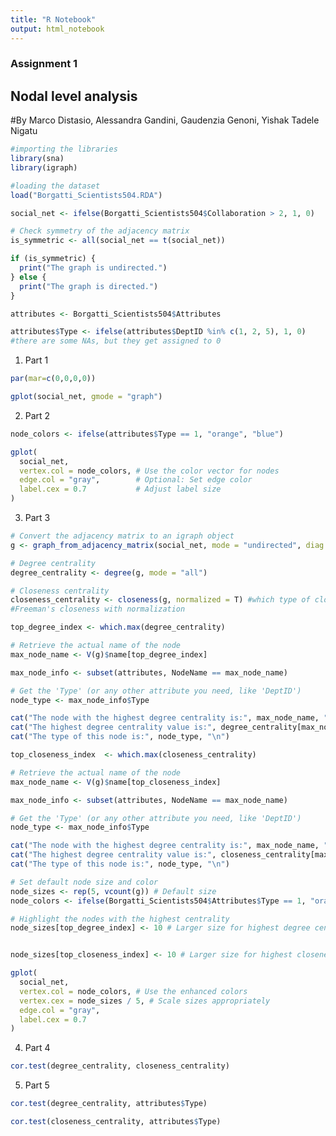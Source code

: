 ---
title: "R Notebook"
output: html_notebook
---

### Assignment 1
## Nodal level analysis

#By Marco Distasio, Alessandra Gandini, Gaudenzia Genoni, Yishak Tadele Nigatu




```{r}
#importing the libraries
library(sna)
library(igraph)
```


```{r}
#loading the dataset
load("Borgatti_Scientists504.RDA")
```

```{r}
social_net <- ifelse(Borgatti_Scientists504$Collaboration > 2, 1, 0)
```

```{r}
# Check symmetry of the adjacency matrix
is_symmetric <- all(social_net == t(social_net))

if (is_symmetric) {
  print("The graph is undirected.")
} else {
  print("The graph is directed.")
}
```


```{r}
attributes <- Borgatti_Scientists504$Attributes
```

```{r}
attributes$Type <- ifelse(attributes$DeptID %in% c(1, 2, 5), 1, 0)
#there are some NAs, but they get assigned to 0
```



1. Part 1

```{r}
par(mar=c(0,0,0,0))
```

```{r}
gplot(social_net, gmode = "graph")
```


2. Part 2

```{r}
node_colors <- ifelse(attributes$Type == 1, "orange", "blue")
```

```{r}
gplot(
  social_net,
  vertex.col = node_colors, # Use the color vector for nodes
  edge.col = "gray",        # Optional: Set edge color
  label.cex = 0.7           # Adjust label size
)
```


3. Part 3

```{r}
# Convert the adjacency matrix to an igraph object
g <- graph_from_adjacency_matrix(social_net, mode = "undirected", diag = FALSE)
```

```{r}
# Degree centrality
degree_centrality <- degree(g, mode = "all")
```


```{r}
# Closeness centrality
closeness_centrality <- closeness(g, normalized = T) #which type of closeness?
#Freeman's closeness with normalization
```


```{r}
top_degree_index <- which.max(degree_centrality)

# Retrieve the actual name of the node
max_node_name <- V(g)$name[top_degree_index]

max_node_info <- subset(attributes, NodeName == max_node_name)

# Get the 'Type' (or any other attribute you need, like 'DeptID')
node_type <- max_node_info$Type

cat("The node with the highest degree centrality is:", max_node_name, "\n")
cat("The highest degree centrality value is:", degree_centrality[max_node_index], "\n")
cat("The type of this node is:", node_type, "\n")
```


```{r}
top_closeness_index  <- which.max(closeness_centrality)

# Retrieve the actual name of the node
max_node_name <- V(g)$name[top_closeness_index]

max_node_info <- subset(attributes, NodeName == max_node_name)

# Get the 'Type' (or any other attribute you need, like 'DeptID')
node_type <- max_node_info$Type

cat("The node with the highest degree centrality is:", max_node_name, "\n")
cat("The highest degree centrality value is:", closeness_centrality[max_node_index], "\n")
cat("The type of this node is:", node_type, "\n")
```


```{r}
# Set default node size and color
node_sizes <- rep(5, vcount(g)) # Default size
node_colors <- ifelse(Borgatti_Scientists504$Attributes$Type == 1, "orange", "blue") # Existing colors

# Highlight the nodes with the highest centrality
node_sizes[top_degree_index] <- 10 # Larger size for highest degree centrality


node_sizes[top_closeness_index] <- 10 # Larger size for highest closeness centrality

gplot(
  social_net,
  vertex.col = node_colors, # Use the enhanced colors
  vertex.cex = node_sizes / 5, # Scale sizes appropriately
  edge.col = "gray",
  label.cex = 0.7
)


```


4. Part 4

```{r}
cor.test(degree_centrality, closeness_centrality)
```


5. Part 5

```{r}
cor.test(degree_centrality, attributes$Type)
```

```{r}
cor.test(closeness_centrality, attributes$Type)
```






